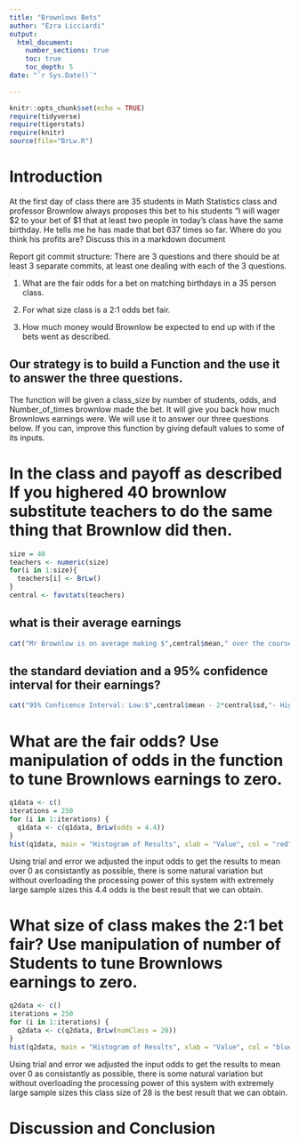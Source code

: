 ```yaml
---
title: "Brownlows Bets"
author: "Ezra Licciardi"
output: 
  html_document:
    number_sections: true
    toc: true
    toc_depth: 5
date: "`r Sys.Date()`"    
    
---
```

```r
knitr::opts_chunk$set(echo = TRUE)
require(tidyverse)
require(tigerstats)
require(knitr)
source(file="BrLw.R")
```


<!-- We recommend you use git branches -- create a separate branch for each major section i.e. Introduction, Methods, Results, Inferential Results, and Discussion and Conclusions - leave the YAML block untouched until the final merge where you put in your own name !-->

# Introduction

<!--In this section you explain what you are trying to show.  Where did the data come from?  What is the research or other question you are trying to answer?!-->

 At the first day of class there are 35 students in Math Statistics class and professor Brownlow always proposes this bet to his students "I will wager $2 to your bet of $1 that at least two people in today's class have  the same birthday.  He tells me he has made that bet 637 times so far. Where do you think his profits are? Discuss this in a markdown document
 
Report git commit structure:
There are 3 questions and there should be at least 3 separate commits, at least one dealing with each of the 3 questions.

1. What are the fair odds for a bet on matching birthdays in a 35 person class.



2. For what size class is a 2:1 odds bet fair.



3. How much money would Brownlow be expected to end up with if the bets went as described.





## Our strategy is to build a Function and the use it to answer the three questions. 

The function will be given a class_size by number of students, odds, and Number_of_times brownlow made the bet.  It will give you back how much Brownlows earnings were. We will use it to answer our three questions below. If you can, improve this function by giving default values to some of its inputs. 

# In the class and payoff as described  If you highered 40 brownlow substitute teachers to do the same thing that Brownlow did then.

```r
size = 40
teachers <- numeric(size)
for(i in 1:size){
  teachers[i] <- BrLw()
}
central <- favstats(teachers)
```

## what is their average earnings

```r
cat("Mr Brownlow is on average making $",central$mean," over the course of the experiemnt.\n")
```


## the standard deviation and a 95% confidence interval for their earnings?
  
<!--Explain and display your method of coming up with a 95% confidence interval of  professor Brownlows winnings (or losings)-->

```r
cat("95% Conficence Interval: Low:$",central$mean - 2*central$sd,"- High $", central$mean + 2*central$sd)
```

# What are the fair odds? Use manipulation of odds in the function to tune Brownlows earnings to zero. 

```r
q1data <- c()
iterations = 250
for (i in 1:iterations) {
  q1data <- c(q1data, BrLw(odds = 4.4))
}
hist(q1data, main = "Histogram of Results", xlab = "Value", col = "red", border = "black", breaks = 15)
```

Using trial and error we adjusted the input odds to get the results to mean over 0 as consistantly as possible, there is some natural variation but without overloading the processing power of this system with extremely large sample sizes this 4.4 odds is the best result that we can obtain.


<!--Decide on your methods:  In this section explain the approach you will take to attack the issue --- how will you decide on a likely estimate of professor Brownlow's earnings or losses after 637 bets. Also explain how you construct a 95% confidence interval about your estimate of his winnings !-->




# What size of class makes the 2:1 bet fair?  Use manipulation of number of Students to tune Brownlows earnings to zero.

<!--Explain and display the results of your method of coming up with the estimate of professor Brownlows betting profits!-->


```r
q2data <- c()
iterations = 250
for (i in 1:iterations) {
  q2data <- c(q2data, BrLw(numClass = 28))
}
hist(q2data, main = "Histogram of Results", xlab = "Value", col = "blue", border = "black", breaks = 15)
```

Using trial and error we adjusted the input odds to get the results to mean over 0 as consistantly as possible, there is some natural variation but without overloading the processing power of this system with extremely large sample sizes this class size of 28 is the best result that we can obtain.





# Discussion and Conclusion

<!--Discussion and conclusion here.  If professor Brownlow is consistantly making or losing money how could he change his payout so that his profits center on zero?  Also discuss what size his class should be in order to have his current scheme balance at zero profit.!-->

